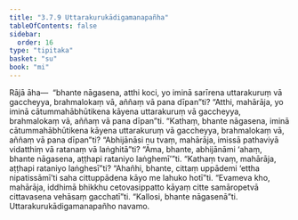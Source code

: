 ```yaml
---
title: "3.7.9 Uttarakurukādigamanapañha"
tableOfContents: false
sidebar:
  order: 16
type: "tipitaka"
basket: "su"
book: "mi"
---
```



<DynamicBreadcrumb />

<Division number="102" book="mi" bookNo="28">

<Paragraph number="484" book="mi">
Rājā āha—  “bhante nāgasena, atthi koci, yo iminā sarīrena uttarakuruṃ vā gaccheyya, brahmalokaṃ vā, aññaṃ vā pana dīpan”ti? “Atthi, mahārāja, yo iminā cātummahābhūtikena kāyena uttarakuruṃ vā gaccheyya, brahmalokaṃ vā, aññaṃ vā pana dīpan”ti.
</Paragraph>

<Paragraph number="485" book="mi">
“Kathaṃ, bhante nāgasena, iminā cātummahābhūtikena kāyena uttarakuruṃ vā gaccheyya, brahmalokaṃ vā, aññaṃ vā pana dīpan”ti? “Abhijānāsi nu tvaṃ, mahārāja, imissā pathaviyā vidatthiṃ vā ratanaṃ vā laṅghitā”ti? “Āma, bhante, abhijānāmi ‘ahaṃ, bhante nāgasena, aṭṭhapi rataniyo laṅghemī’”ti. “Kathaṃ tvaṃ, mahārāja, aṭṭhapi rataniyo laṅghesī”ti? “Ahañhi, bhante, cittaṃ uppādemi ‘ettha nipatissāmī’ti saha cittuppādena kāyo me lahuko hotī”ti. “Evameva kho, mahārāja, iddhimā bhikkhu cetovasippatto kāyaṃ citte samāropetvā cittavasena vehāsaṃ gacchatī”ti.
</Paragraph>

<Paragraph number="486" book="mi">
“Kallosi, bhante nāgasenā”ti.

</Paragraph>
</Division>

<Paragraph number="487" type="center" book="mi">
Uttarakurukādigamanapañho navamo.
</Paragraph>